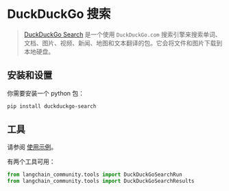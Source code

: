 # DuckDuckGo 搜索

>[DuckDuckGo Search](https://github.com/deedy5/duckduckgo_search) 是一个使用
> `DuckDuckGo.com` 搜索引擎来搜索单词、文档、图片、视频、新闻、地图和文本翻译的包。它会将文件和图片下载到本地硬盘。

## 安装和设置

你需要安装一个 python 包：

```bash
pip install duckduckgo-search
```

## 工具

请参阅 [使用示例](/docs/integrations/tools/ddg)。

有两个工具可用：

```python
from langchain_community.tools import DuckDuckGoSearchRun
from langchain_community.tools import DuckDuckGoSearchResults
```